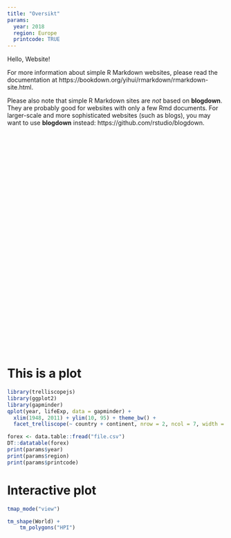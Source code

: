 ```yaml
---
title: "Oversikt"
params:
  year: 2018
  region: Europe
  printcode: TRUE
---
```


Hello, Website!

For more information about simple R Markdown websites, please read the documentation at https://bookdown.org/yihui/rmarkdown/rmarkdown-site.html.

Please also note that simple R Markdown sites are _not_ based on **blogdown**. They are probably good for websites with only a few Rmd documents. For larger-scale and more sophisticated websites (such as blogs), you may want to use **blogdown** instead: https://github.com/rstudio/blogdown.

<script src="javascript.js"></script>
<script src="https://unpkg.com/trelliscopejs-lib/dist/trelliscope.min.js"></script>
<div id="8a43f2dd" class="trelliscope-not-spa" style="width:800px; height:500px;"></div>




# This is a plot
```r
library(trelliscopejs)
library(ggplot2)
library(gapminder)
qplot(year, lifeExp, data = gapminder) +
  xlim(1948, 2011) + ylim(10, 95) + theme_bw() +
  facet_trelliscope(~ country + continent, nrow = 2, ncol = 7, width = 300)
```

```r
forex <- data.table::fread("file.csv")
DT::datatable(forex)
print(params$year)
print(params$region)
print(params$printcode)
```

# Interactive plot

```r
tmap_mode("view")

tm_shape(World) +
    tm_polygons("HPI")
```


<script>
  (function() {
    trelliscopeApp('8a43f2dd',
      'http://hafen.github.io/trelliscopejs-demo/housing/appfiles/config.jsonp');
  })();
</script>